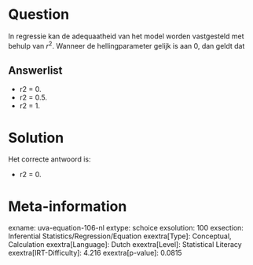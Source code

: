 Question
========

In regressie kan de adequaatheid van het model worden vastgesteld met
behulp van *r*^2^. Wanneer de hellingparameter gelijk is aan 0, dan
geldt dat


Answerlist
----------

* r2 = 0.
* r2 = 0.5.
* r2 = 1.

Solution
========

Het correcte antwoord is: 

* r2 = 0.

Meta-information
================
exname: uva-equation-106-nl
extype: schoice
exsolution: 100
exsection: Inferential Statistics/Regression/Equation
exextra[Type]: Conceptual, Calculation
exextra[Language]: Dutch
exextra[Level]: Statistical Literacy
exextra[IRT-Difficulty]: 4.216
exextra[p-value]: 0.0815
